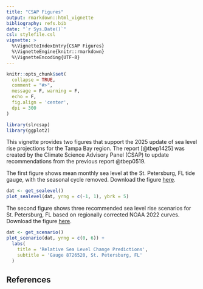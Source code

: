 ```yaml
---
title: "CSAP Figures"
output: rmarkdown::html_vignette
bibliography: refs.bib
date: "`r Sys.Date()`"
csl: stylefile.csl
vignette: >
  %\VignetteIndexEntry{CSAP Figures}
  %\VignetteEngine{knitr::rmarkdown}
  %\VignetteEncoding{UTF-8}
---
```


```r
knitr::opts_chunk$set(
  collapse = TRUE,
  comment = "#>",
  message = F, warning = F, 
  echo = F,
  fig.align = 'center', 
  dpi = 300
)
```

```r
library(slrcsap)
library(ggplot2)
```

This vignette provides two figures that support the 2025 update of sea level rise projections for the Tampa Bay region.  The report [@tbep1425] was created by the Climate Science Advisory Panel (CSAP) to update recommendations from the previous report @tbep0519.  

The first figure shows mean monthly sea level at the St. Petersburg, FL tide gauge, with the seasonal cycle removed. Download the figure [here](https://tbep-tech.github.io/slrcsap/articles/figs_files/figure-html/sealevelplot-1.png).

```r
dat <- get_sealevel()
plot_sealevel(dat, yrng = c(-1, 1), ybrk = 5)
```

The second figure shows three recommended sea level rise scenarios for St. Petersburg, FL based on regionally corrected NOAA 2022 curves.  Download the figure [here](https://tbep-tech.github.io/slrcsap/articles/figs_files/figure-html/scenarioplot-1.png). 

```r
dat <- get_scenario()
plot_scenario(dat, yrng = c(0, 6)) + 
  labs(
    title = 'Relative Sea Level Change Predictions',
    subtitle = 'Gauge 8726520, St. Petersburg, FL'
  )
```

## References
